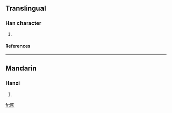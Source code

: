 ==Translingual==
===Han character===
{{Han char|rn=72|rad=日|as=02|sn=6|four=|canj=日尸竹 (ASH)}}
# {{defn|Han|sort=日02}}
====References====
{{Han ref|kx=0489.150|dkj=13745|dj=0850.120|hdz=21486.030|uh=65EB|ud=26091}}

----
==Mandarin==
===Hanzi===
{{cmn-hanzi|pin=[[tiāo]] (tiao1)|wg=t'iao<sup>1</sup>}}
# {{defn|Mandarin}}

[[fr:旫]]
